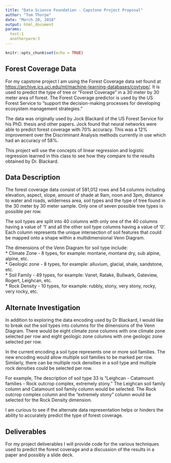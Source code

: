 ```yaml
---
title: "Data Science Foundation - Capstone Project Proposal"
author: "Tom Thorpe"
date: "March 20, 2018"
output: html_document
params:
  test:1
  anotherparm:3
---
```


```r
knitr::opts_chunk$set(echo = TRUE)
```

## Forest Coverage Data

For my capstone project I am using the Forest Coverage data set found at
<https://archive.ics.uci.edu/ml/machine-learning-databases/covtype/>. It is used to predict the type of tree or "Forest Coverage" in a 30 meter by 30 meter area of forest. The Forest Coverage predictor is used by the US Forest Service to "support the decision-making processes for developing ecosystem management strategies." 

The data was originally used by Jock Blackard of the US Forest Service for his PhD. thesis and other papers. Jock found that neural networks were able to predict forest coverage with 70% accuracy. This was a 12% improvement over the Discriminant Analysis methods currently in use which had an accuracy of 58%. 

This project will use the concepts of linear regression and logistic regression learned in this class to see how they compare to the results obtained by Dr. Blackard. 

## Data Description

The forest coverage data consist of 581,012 rows and 54 columns including elevation, aspect, slope, amount of shade at 9am, noon and 3pm, distance to water and roads, wilderness area, soil types and the type of tree found in the 30 meter by 30 meter sample. Only one of seven possible tree types is possible per row.

The soil types are split into 40 columns with only one of the 40 columns having a value of '1' and all the other soil type columns having a value of '0'. Each column represents the unique intersection of soil features that could be mapped onto a shape within a multidimensional Venn Diagram.

The dimensions of the Venn Diagram for soil type include:  
* Climate Zone - 8 types, for example: montane, montane dry, sub alpine, alpine, etc.  
* Geologic zone - 8 types, for example: alluvium, glacial, shale, sandstone, etc.  
* Soil Family - 49 types, for example: Vanet, Ratake, Bullwark, Gateview, Rogert, Leighcan, etc.  
* Rock Density - 10 types, for example: rubbly, stony, very stony, rocky, very rocky, etc.  

## Alternate Investigation

In addition to exploring the data encoding used by Dr Blackard, I would like to break out the soil types into columns for the dimensions of the Venn Diagram. There would be eight climate zone columns with one climate zone selected per row and eight geologic zone columns with one geologic zone selected per row. 

In the current encoding a soil type represents one or more soil families. The new encoding would allow multiple soil families to be marked per row. Similarly, there can be multiple rock densities in a soil type and multiple rock densities could be selected per row.

For example, The description of soil type 33 is "Leighcan - Catamount families - Rock outcrop complex, extremely stony." The Leighcan soil family column and Catamount soil family column would be selected. The Rock outcrop complex column and the "extremely stony" column would be selected for the Rock Density dimension. 

I am curious to see if the alternate data representation helps or hinders the ability to accurately predict the type of forest coverage.

## Deliverables

For my project deliverables I will provide code for the various techniques used to predict the forest coverage and a discussion of the results in a paper and possibly a slide deck.
